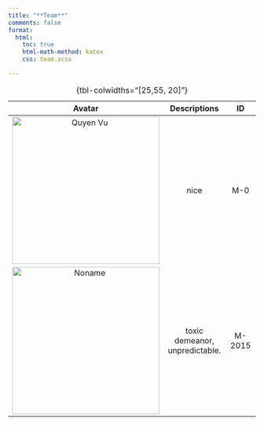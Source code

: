 ```yaml
---
title: "**Team**"
comments: false
format:
  html:
    toc: true
    html-math-method: katex
    css: team.scss

---
```


| Avatar | Descriptions | ID |
|:-----:|:------:|:------:|
| ![Quyen Vu](../img/quyen.jpg){width=300} | nice | M-0  |
| ![Noname](../img/avatar7.png){width=300} | toxic demeanor, unpredictable. | M-2015|
: {tbl-colwidths="[25,55, 20]"}

